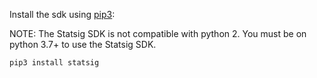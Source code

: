 
Install the sdk using [pip3](https://pypi.org/project/statsig/):

NOTE: The Statsig SDK is not compatible with python 2. You must be on python 3.7+ to use the Statsig SDK.

```
pip3 install statsig
```
